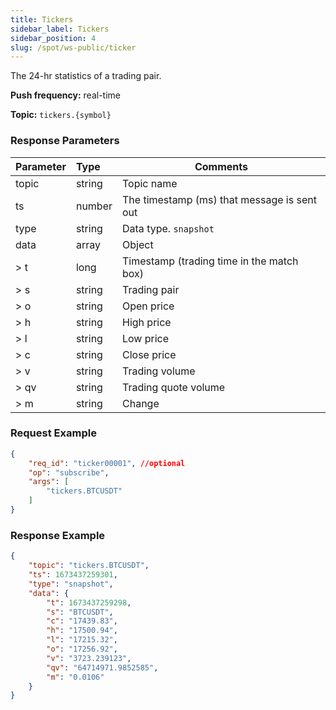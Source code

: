 ```yaml
---
title: Tickers
sidebar_label: Tickers
sidebar_position: 4
slug: /spot/ws-public/ticker
---
```


The 24-hr statistics of a trading pair.

**Push frequency:** real-time

**Topic:** `tickers.{symbol}`

### Response Parameters
| Parameter | Type | Comments|
|:----- |:-----|----- |
|topic |string |Topic name |
|ts |number |The timestamp (ms) that message is sent out |
|type |string |Data type. `snapshot`|
|data |array |Object |
|> t | long | Timestamp (trading time in the match box) |
|> s | string | Trading pair |
|> o | string | Open price |
|> h | string | High price |
|> l | string | Low price |
|> c | string | Close price |
|> v | string | Trading volume |
|> qv | string | Trading quote volume |
|> m | string | Change |

### Request Example

```json
{
    "req_id": "ticker00001", //optional
    "op": "subscribe",
    "args": [
        "tickers.BTCUSDT"
    ]
}
```

### Response Example

```json
{
    "topic": "tickers.BTCUSDT",
    "ts": 1673437259301,
    "type": "snapshot",
    "data": {
        "t": 1673437259298,
        "s": "BTCUSDT",
        "c": "17439.83",
        "h": "17500.94",
        "l": "17215.32",
        "o": "17256.92",
        "v": "3723.239123",
        "qv": "64714971.9852585",
        "m": "0.0106"
    }
}
```
